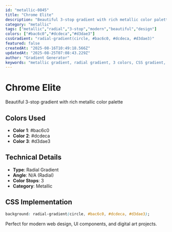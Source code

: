 ```yaml
---
id: "metallic-0845"
title: "Chrome Elite"
description: "Beautiful 3-stop gradient with rich metallic color palette"
category: "metallic"
tags: ["metallic","radial","3-stop","modern","beautiful","design"]
colors: ["#bac6c0","#dcdeca","#d3dae3"]
cssGradient: "radial-gradient(circle, #bac6c0, #dcdeca, #d3dae3)"
featured: false
createdAt: "2025-08-16T10:49:18.566Z"
updatedAt: "2025-08-25T07:08:43.229Z"
author: "Gradient Generator"
keywords: "metallic gradient, radial gradient, 3 colors, CSS gradient, design, #bac6c0, #dcdeca, #d3dae3"
---
```


# Chrome Elite

Beautiful 3-stop gradient with rich metallic color palette

## Colors Used
- **Color 1**: #bac6c0
- **Color 2**: #dcdeca
- **Color 3**: #d3dae3

## Technical Details
- **Type**: Radial Gradient
- **Angle**: N/A (Radial)
- **Color Stops**: 3
- **Category**: Metallic

## CSS Implementation
```css
background: radial-gradient(circle, #bac6c0, #dcdeca, #d3dae3);
```

Perfect for modern web design, UI components, and digital art projects.
